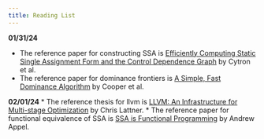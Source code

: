 ```yaml
---
title: Reading List
---
```


**01/31/24**

* The reference paper for constructing SSA is [Efficiently Computing Static Single Assignment Form and the Control Dependence Graph](https://dl.acm.org/doi/10.1145/115372.115320) by Cytron et al.
* The reference paper for dominance frontiers is [A Simple, Fast Dominance Algorithm](http://www.hipersoft.rice.edu/grads/publications/dom14.pdf) by Cooper et al.

**02/01/24**
* The reference thesis for llvm is [LLVM: An Infrastructure for Multi-stage Optimization](https://llvm.org/pubs/2002-12-LattnerMSThesis.pdf) by Chris Lattner.
* The reference paper for functional equivalence of SSA is [SSA is Functional Programming](https://www.cs.princeton.edu/~appel/papers/ssafun.pdf) by Andrew Appel.
